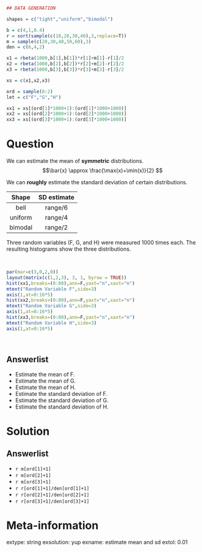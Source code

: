 ```r
## DATA GENERATION

shapes = c("tight","uniform","bimodal")

b = c(4,1,0.4)
r = sort(sample(c(10,20,30,40),3,replace=T))
m = sample(c(20,30,40,50,60),3)
den = c(6,4,2)

x1 = rbeta(1000,b[1],b[1])*r[1]+m[1]-r[1]/2
x2 = rbeta(1000,b[2],b[2])*r[2]+m[2]-r[2]/2
x3 = rbeta(1000,b[3],b[3])*r[3]+m[3]-r[3]/2

xs = c(x1,x2,x3)

ord = sample(0:2)
let = c("F","G","H")

xx1 = xs[(ord[1]*1000+1):(ord[1]*1000+1000)]
xx2 = xs[(ord[2]*1000+1):(ord[2]*1000+1000)]
xx3 = xs[(ord[3]*1000+1):(ord[3]*1000+1000)]
```

Question
========
We can estimate the mean of **symmetric** distributions.
$$\bar{x} \approx \frac{\max(x)+\min(x)}{2} $$

We can **roughly** estimate the standard deviation of certain distributions.

| Shape | SD estimate |
|:-----:|:-----------:|
| bell  | range/6 |
| uniform | range/4  |
| bimodal | range/2  |


Three random variables (F, G, and H) were measured 1000 times each. The resulting histograms show the three distributions.

\
```r
par(mar=c(3,0,2,0))
layout(matrix(c(1,2,3), 3, 1, byrow = TRUE))
hist(xx1,breaks=(0:80),ann=F,yaxt="n",xaxt="n")
mtext("Random Variable F",side=3)
axis(1,at=0:16*5)
hist(xx2,breaks=(0:80),ann=F,yaxt="n",xaxt="n")
mtext("Random Variable G",side=3)
axis(1,at=0:16*5)
hist(xx3,breaks=(0:80),ann=F,yaxt="n",xaxt="n")
mtext("Random Variable H",side=3)
axis(1,at=0:16*5)
```
\



Answerlist
--------
* Estimate the mean of F.
* Estimate the mean of G.
* Estimate the mean of H.
* Estimate the standard deviation of F.
* Estimate the standard deviation of G.
* Estimate the standard deviation of H.


Solution
========

Answerlist
--------
* `r m[ord[1]+1]`
* `r m[ord[2]+1]`
* `r m[ord[3]+1]`
* `r r[ord[1]+1]/den[ord[1]+1]`
* `r r[ord[2]+1]/den[ord[2]+1]`
* `r r[ord[3]+1]/den[ord[3]+1]`



Meta-information
============
extype: string
exsolution: yup
exname: estimate mean and sd
extol: 0.01
